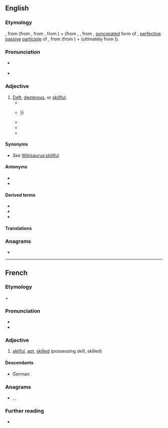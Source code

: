 ==English==
{{was wotd|2017|August|10}}

===Etymology===
{{bor|en|fr|adroit}}, from {{m|fr|à||on the; to}} (from {{der|en|fro|a||to; towards}}, from {{der|en|la|ad||to; towards}}, from {{der|en|ine-pro|*ád||at; near}}) + {{m|fr|droit||right}} (from {{der|en|fro|droit}}, {{m|fro|dreit}}, from {{der|en|VL.|*drēctus}}, [[Appendix:Glossary#syncope|syncopated]] form of {{der|en|la|dīrectus||laid straight; direct, straight; level; upright}}, [[Appendix:Glossary#perfective|perfective]] [[Appendix:Glossary#passive voice|passive]] [[Appendix:Glossary#participle|participle]] of {{m|la|dīrigō||to lay straight}}, from {{m|la|dis-||apart, in two}} (from {{der|en|ine-pro|*dwís||twice; in two}}) + {{m|la|regō||to govern, rule; to guide, steer}} (ultimately from {{der|en|ine-pro|*h₃réǵeti||to be straightening, setting upright}})).

===Pronunciation===
* {{a|RP|GA}} {{IPA|/əˈdɹɔɪt/|lang=en}}
* {{rhymes|ɔɪt|lang=en}}

===Adjective===
{{en-adj|er|more}}

# [[deft|Deft]], [[dexterous]], or [[skillful]].
#* {{quote-book|author=William Hogarth|authorlink=William Hogarth|author2=Thomas Cook, engraver|chapter=Southwark Fair|title=Anecdotes of Mr. Hogarth, and Explanatory Descriptions of the Plates of Hogarth Restored. Engraved by Thomas Cook|location=London|publisher=Printed for the engraver, no. 38, {{w|Tavistock Street}}, {{w|Covent Garden}}; and G. and J. Robinson, {{w|Paternoster Row}}|year=1803|page=2|pageurl=https://books.google.com/books?id=itdFAQAAMAAJ&pg=RA2-PP6|oclc=4772793|passage=A ſimple lad, with a whip in one hand, and the other locked in the arm of a young girl, is ſo loſt in gaping aſtoniſhment, that an '''adroit''' branch of the family of the Filches is clearing his pockets of their contents.}}
#* {{quote-book|author=Robert Taylor|authorlink=Robert Taylor (Radical)|chapter=[Appendix:] False Representations|title=The Diegesis; being a Discovery of Origin, Evidences, and Early History of Christianity. Never before or elsewhere so Fully and Faithfully Set Forth|location=London|publisher={{w|Richard Carlile}}, 62, {{w|Fleet Street}}; John Brooks, 421, {{w|Oxford Street}}|year=1829|page=424|pageurl=https://books.google.com/books?id=pbgHAAAAQAAJ&pg=PA424|oclc=5193115|passage=[W]hile the press has teemed with a thousand better modes of defending Christianity, unbelievers had been asleep all the while, and dreamed of no '''adroiter''' methods of attacking it: {{...}}}}
#* {{RQ:Melville Moby-Dick|chapter=Stubb’s Supper|section=footnote|page=325|passage=By '''adroit''' management the wooden float is made to rise on the other side of the mass, so that now having girdled the whale, the chain is readily made to follow suit; and being slipped along the body, is at last locked fast round the smallest part of the tail, at the point of junction with its broad flukes or lobes.}}
#* {{quote-book|author=Denys Hay|authorlink=Denys Hay|title=Europe in the Fourteenth and Fifteenth Centuries|location=London|publisher=[[w:Longman|Longmans, Green & Co.]]|year=1966|oclc=468555254|passage=[O]ne basic economic problem defeated the ingenuity of even the '''adroitest''' Italian bankers&nbsp;– the balance of payments. It often happened that the exchange of commodies was so uneven that there were no funds in Bruges to settle accounts in Florence.}}
#* {{quote-book|author=William Diver|authorlink=William Diver|chapter=Phonology as Human Behavior|editors=Alan Huffman and Joseph Davis|title=Language: Communication and Human Behavior: The Linguistic Essays of William Diver|location=Leiden|publisher={{w|Brill Publishers}}|year=2012|page=308|pageurl=https://books.google.com/books?id=yOykgSF3gCAC&pg=PA308|isbn=978-90-04-20858-2|passage=[A] person is called right-handed because his right hand is more '''adroit''' than his left; confronted by any task requiring precision of control, wielding a tennis racket or a pencil, the right-handed person uses his right hand. Similarly, as among lip, apex of the tongue and dorsum, it is apparent that the apex is the most '''adroit''' of the three. It is not surprising then that, as has often been remarked, the apical sounds are generally more frequent than the others.}}

====Synonyms====
* ''See'' [[Wikisaurus:skillful]]

====Antonyms====
* {{l|en|clumsy}}
* {{l|en|maladroit}}

====Derived terms====
* {{l|en|adroitness}}
* {{l|en|adroitly}}
* {{l|en|maladroit}}

====Translations====
{{trans-see|dexterous}}

===Anagrams===
* {{anagrams|en|Tirado}}

----

==French==

===Etymology===
{{m|fr|à}} + {{m|fr|droit}}

===Pronunciation===
* {{fr-IPA}}
* {{audio|Fr-adroit.ogg|Audio|lang=fr}}

===Adjective===
{{fr-adj}}

# [[skilful]], [[apt]], [[skilled]] (possessing skill, skilled)

====Descendants====
* German: {{l|de|adrett}}

===Anagrams===
* {{l|fr|dorait}}, {{l|fr|rodait}}, {{l|fr|rôdait}}

===Further reading===
* {{R:TLFi}}